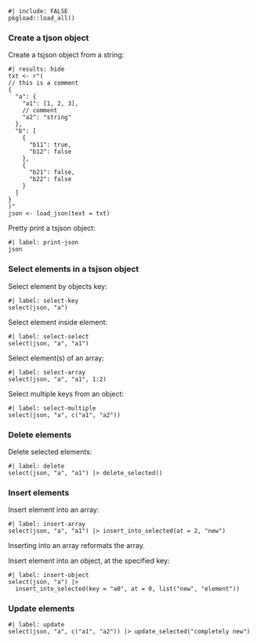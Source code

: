 ```asciicast
#| include: FALSE
pkgload::load_all()
```

### Create a tjson object

Create a tsjson object from a string:

```asciicast
#| results: hide
txt <- r"(
// this is a comment
{
  "a": {
    "a1": [1, 2, 3],
    // comment
    "a2": "string"
  },
  "b": [
    {
      "b11": true,
      "b12": false
    },
    {
      "b21": false,
      "b22": false
    }
  ]
}
)"
json <- load_json(text = txt)
```

Pretty print a tsjson object:

```asciicast
#| label: print-json
json
```

### Select elements in a tsjson object

Select element by objects key:

```asciicast
#| label: select-key
select(json, "a")
```

Select element inside element:

```asciicast
#| label: select-select
select(json, "a", "a1")
```

Select element(s) of an array:

```asciicast
#| label: select-array
select(json, "a", "a1", 1:2)
```

Select multiple keys from an object:

```asciicast
#| label: select-multiple
select(json, "a", c("a1", "a2"))
```

### Delete elements

Delete selected elements:

```asciicast
#| label: delete
select(json, "a", "a1") |> delete_selected()
```

### Insert elements

Insert element into an array:

```asciicast
#| label: insert-array
select(json, "a", "a1") |> insert_into_selected(at = 2, "new")
```

Inserting into an array reformats the array.

Insert element into an object, at the specified key:

```asciicast
#| label: insert-object
select(json, "a") |>
  insert_into_selected(key = "a0", at = 0, list("new", "element"))
```

### Update elements

```asciicast
#| label: update
select(json, "a", c("a1", "a2")) |> update_selected("completely new")
```

